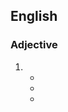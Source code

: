{{also|red-handed}}
==English==

===Adjective===
{{en-adj}}

# {{alternative spelling of|red-handed|lang=en}}
#* {{quote-book|title=A Maid of the Kentucky Hills|author=Edwin Carlile Litsey|year=1913|ISBN=1465508600|passage=Never seen 'im but onct—mought be a '''redhanded''' 'sass'n—ur a thief—ur—ur—ur anythin'!}}
#* {{quote-book|title=Reports of cases argued and determined in the Supreme Court of the territory of Arizona, Volume 47|year=1936|page=239|passage=...the prosecuting attorney referred to the defendant as a “murderer” in one instance, and in another as a “'''redhanded''' murderer.”}}
#* {{quote-book|title=The Beautiful Woman Without Mercy &, The King of Scarecrows|author=Steven Culbert|year=1993|page=54|ISBN=1880909030|passage=No, Yellow Hat had stupidly, I'm sure, jailed me in Fate's main vault!; he'd put a '''redhanded''' thief rover adrift but jailed in a warehouse of his main desire.}}